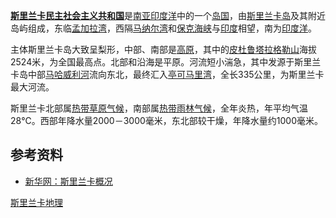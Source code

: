 {{Country geography
|name = 斯里兰卡
|map =Topography Sri Lanka.jpg
|map size = 250px
|continent = [[亚洲|亚洲]]
|region = [[南亚|南亚]]
|coordinates =
|area ranking = 世界排名第122
|km area = 65,610
|percent land = 95.6%
|percent water = 4.4%
|km coastline =
|borders =
|highest point = [[皮杜鲁塔拉格勒山|皮杜鲁塔拉格勒山]] 2,524 m
|lowest point =  [[印度洋|印度洋]] 0 m
|longest river = [[马哈威利河|马哈威利河]]
|largest lake =  
}}
'''[[斯里兰卡民主社会主义共和国|斯里兰卡民主社会主义共和国]]'''是[[南亚|南亚]][[印度洋|印度洋]]中的一个[[岛国|岛国]]，由[[斯里兰卡岛|斯里兰卡岛]]及其附近岛屿组成，东临[[孟加拉湾|孟加拉湾]]，西隔[[马纳尔湾|马纳尔湾]]和[[保克海峡|保克海峡]]与[[印度|印度]]相望，南为[[印度洋|印度洋]]。

主体斯里兰卡岛大致呈梨形，中部、南部是[[斯里兰卡中部高地|高原]]，其中的[[皮杜鲁塔拉格勒山|皮杜鲁塔拉格勒山]]海拔2524米，为全国最高点。北部和沿海是平原。河流短小湍急，其中发源于斯里兰卡岛中部[[马哈威利河|马哈威利河]]流向东北，最终汇入[[亭可马里湾|亭可马里湾]]，全长335公里，为斯里兰卡最大河流。

斯里兰卡北部属[[热带草原气候|热带草原气候]]，南部属[[热带雨林气候|热带雨林气候]]，全年炎热，年平均气温28℃。西部年降水量2000－3000毫米，东北部较干燥，年降水量约1000毫米。

==参考资料==
*[http://news.xinhuanet.com/ziliao/2002-06/18/content_445796.htm 新华网：斯里兰卡概况]{{Wayback|url=http://news.xinhuanet.com/ziliao/2002-06/18/content_445796.htm |date=20110813233941 }}

{{亚洲题目|地理}}
[[Category:斯里兰卡地理|]]